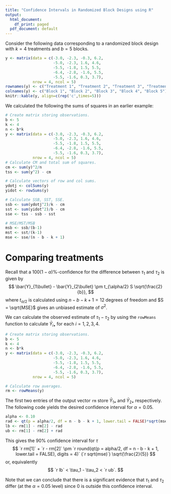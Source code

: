---
title: "Confidence Intervals in Randomized Block Designs using R"
output:
  html_document:
    df_print: paged
  pdf_document: default
---

Consider the following data corresponding to a randomized block design with $k = 4$ treatments and $b = 5$ blocks.

```{r data, echo = FALSE}
y <- matrix(data = c(-3.0, -2.3, -0.3, 6.2,
                     -5.0, -2.3, 1.6, 4.6, 
                     -5.5, -1.8, 1.5, 5.5,
                     -6.4, -2.8, -1.6, 5.5,
                     -5.5, -1.6, 0.3, 3.7),
            nrow = 4, ncol = 5)
rownames(y) <- c("Treatment 1", "Treatment 2", "Treatment 3", "Treatment 4")
colnames(y) <- c("Block 1", "Block 2", "Block 3", "Block 4", "Block 5")
knitr::kable(y, align=c(rep('c',times=5)))
```

We calculated the following the sums of squares in an earlier example:
```{r SS, echo = FALSE}
# Create matrix storing observations.
b <- 5
k <- 4
n <- b*k
y <- matrix(data = c(-3.0, -2.3, -0.3, 6.2,
                     -5.0, -2.3, 1.6, 4.6, 
                     -5.5, -1.8, 1.5, 5.5,
                     -6.4, -2.8, -1.6, 5.5,
                     -5.5, -1.6, 0.3, 3.7),
            nrow = 4, ncol = 5)
# Calculate CM and total sum of squares.
cm <- sum(y)^2/n
tss <- sum(y^2) - cm

# Calculate vectors of row and col sums.
ydotj <- colSums(y)
yidot <- rowSums(y)

# Calculate SSB, SST, SSE.
ssb <- sum(ydotj^2)/k - cm
sst <- sum(yidot^2)/b - cm
sse <- tss - ssb - sst

# MSE/MST/MSB
msb <- ssb/(b-1)
mst <- sst/(k-1)
mse <- sse/(n - b - k + 1)
```

\begin{align*}
  \text{CM} &= `r cm` &&&
  \text{Total SS} &= `r tss` \\ 
  \text{SSB} &= `r ssb` &&& \text{MSB} &= `r msb` \\
  \text{SST} &= `r sst` &&& \text{MST} &= `r mst` \\
  \text{SSE} &= `r sse` &&& \text{MSE} &= `r mse`
\end{align*}

# Comparing treatments

Recall that a $100(1-\alpha)\%$-confidence for the difference between $\tau_1$ and $\tau_2$ is given by 
$$
  \bar{Y}_{1\bullet} - \bar{Y}_{2\bullet} \pm t_{\alpha/2} S \sqrt{\frac{2}{b}},
$$
where $t_{\alpha/2}$ is calculated using $n - b - k + 1 = 12$ degrees of freedom and $S = \sqrt{MSE}$ gives an unbiased estimate of $\sigma^2$.

We can calculate the observed estimate of $\tau_1 - \tau_2$ by using the ``rowMeans`` function to calculate $\bar{Y}_{i\bullet}$ for each $i = 1,2,3,4$.
```{r rowMeans}
# Create matrix storing observations.
b <- 5
k <- 4
n <- b*k
y <- matrix(data = c(-3.0, -2.3, -0.3, 6.2,
                     -5.0, -2.3, 1.6, 4.6, 
                     -5.5, -1.8, 1.5, 5.5,
                     -6.4, -2.8, -1.6, 5.5,
                     -5.5, -1.6, 0.3, 3.7),
            nrow = 4, ncol = 5)

# Calculate row averages.
rm <- rowMeans(y)
```
The first two entries of the output vector ``rm`` store $\bar{Y}_{1\bullet}$ and $\bar{Y}_{2\bullet}$ respectively. The following code yields the desired confidence interval for $\alpha = 0.05$.
```{r tau-ci}
alpha <- 0.10
rad <- qt(p = alpha/2, df = n - b - k + 1, lower.tail = FALSE)*sqrt(mse)*sqrt(2/b)
lb <- rm[1] - rm[2] - rad
ub <- rm[1] - rm[2] + rad
```

This gives the $90\%$ confidence interval for $\tau$
$$
  `r rm[1]` + `r - rm[2]` \pm 
  `r round(qt(p = alpha/2, df = n - b - k + 1, lower.tail = FALSE), digits = 4)` (`r sqrt(mse)`) \sqrt{\frac{2}{5}}
$$
or, equivalently
$$
  `r lb` < \tau_1 - \tau_2 < `r ub`.
$$

Note that we can conclude that there is a significant evidence that $\tau_1$ and $\tau_2$ differ (at the $\alpha = 0.05$ level) since $0$ is outside this confidence interval.